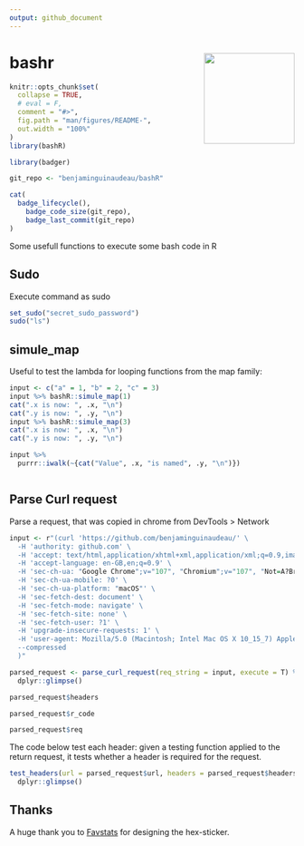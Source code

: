 ```yaml
---
output: github_document
---
```


<!-- README.md is generated from README.Rmd. Please edit that file -->
# bashr <img src="man/figures/bashr_logo.jpeg" width="160px" align="right" />


```r
knitr::opts_chunk$set(
  collapse = TRUE,
  # eval = F,
  comment = "#>",
  fig.path = "man/figures/README-",
  out.width = "100%"
)
library(bashR)
```

```r

library(badger)

git_repo <- "benjaminguinaudeau/bashR"

cat(
  badge_lifecycle(),
	badge_code_size(git_repo),
	badge_last_commit(git_repo)
)
```

Some usefull functions to execute some bash code in R

## Sudo

Execute command as sudo

``` r
set_sudo("secret_sudo_password")
sudo("ls")
```

## simule_map

Useful to test the lambda for looping functions from the map family: 

```r
input <- c("a" = 1, "b" = 2, "c" = 3)
input %>% bashR::simule_map(1)
cat(".x is now: ", .x, "\n")
cat(".y is now: ", .y, "\n")
input %>% bashR::simule_map(3)
cat(".x is now: ", .x, "\n")
cat(".y is now: ", .y, "\n")

input %>%
  purrr::iwalk(~{cat("Value", .x, "is named", .y, "\n")})
```

```r

```


## Parse Curl request

Parse a request, that was copied in chrome from DevTools > Network

```r
input <- r"(curl 'https://github.com/benjaminguinaudeau/' \
  -H 'authority: github.com' \
  -H 'accept: text/html,application/xhtml+xml,application/xml;q=0.9,image/avif,image/webp,image/apng,*/*;q=0.8,application/signed-exchange;v=b3;q=0.9' \
  -H 'accept-language: en-GB,en;q=0.9' \
  -H 'sec-ch-ua: "Google Chrome";v="107", "Chromium";v="107", "Not=A?Brand";v="24"' \
  -H 'sec-ch-ua-mobile: ?0' \
  -H 'sec-ch-ua-platform: "macOS"' \
  -H 'sec-fetch-dest: document' \
  -H 'sec-fetch-mode: navigate' \
  -H 'sec-fetch-site: none' \
  -H 'sec-fetch-user: ?1' \
  -H 'upgrade-insecure-requests: 1' \
  -H 'user-agent: Mozilla/5.0 (Macintosh; Intel Mac OS X 10_15_7) AppleWebKit/537.36 (KHTML, like Gecko) Chrome/107.0.0.0 Safari/537.36' \
  --compressed
  )"
```


```r
parsed_request <- parse_curl_request(req_string = input, execute = T) %>% 
  dplyr::glimpse()
```


```r
parsed_request$headers
```


```r
parsed_request$r_code
```


```r
parsed_request$req
```

The code below test each header: given a testing function applied to the return request, it tests whether a header is required for the request. 

```r
test_headers(url = parsed_request$url, headers = parsed_request$headers[[1]], test_fun = status_code_is, code = 200) %>%
  dplyr::glimpse()
```




## Thanks

A huge thank you to [Favstats](https://github.com/favstats) for designing the hex-sticker. 
